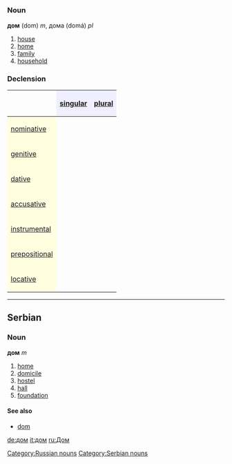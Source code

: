 =={{ru}}==
[[Category:Russian nouns]]
=== Noun ===
'''дом''' (dom) ''m'', дома (domá) ''pl''

# [[house]]
# [[home]]
# [[family]]
# [[household]]

===Declension===
{| border="1" cellpadding="4" cellspacing="0"
!
! style="background-color: #EFEFFF" align="center"|[[singular]]
! style="background-color: #EFEFFF" align="center"|[[plural]]
|-
! style="background-color: #FFFFE0" align="left"|[[nominative case|nominative]]
| align="center"|{{Unicode|дом}}
| align="center"|{{Unicode|дома́}}
|-
! style="background-color: #FFFFE0" align="left"|[[genitive case|genitive]]
| align="center"|{{Unicode|до́ма, до́му}}
| align="center"|{{Unicode|домо́в}}
|-
! style="background-color: #FFFFE0" align="left"|[[dative case|dative]]
| align="center"|{{Unicode|до́му}}
| align="center"|{{Unicode|дома́м}}
|-
! style="background-color: #FFFFE0" align="left"|[[accusative case|accusative]]
| align="center"|{{Unicode|дом}}
| align="center"|{{Unicode|дома́}}
|-
! style="background-color: #FFFFE0" align="left"|[[instrumental case|instrumental]]
| align="center"|{{Unicode|до́мом}}
| align="center"|{{Unicode|дома́ми}}
|-
! style="background-color: #FFFFE0" align="left"|[[prepositional case|prepositional]]
| align="center"|{{Unicode|о до́ме}}
| align="center"|{{Unicode|о дома́х}}
|-
! style="background-color: #FFFFE0" align="left"|[[locative case|locative]]
| align="center"|{{Unicode|в, на до́ме, дому́}}
| align="center"|{{Unicode|в, на дома́х}}
|}


----

==Serbian==
===Noun===
'''дом''' ''m''
#[[home]]
#[[domicile]]
#[[hostel]]
#[[hall]]
#[[foundation]]
====See also====
*[[dom]]
[[Category:Serbian nouns]]
[[de:дом]]
[[it:дом]]
[[ru:Дом]]